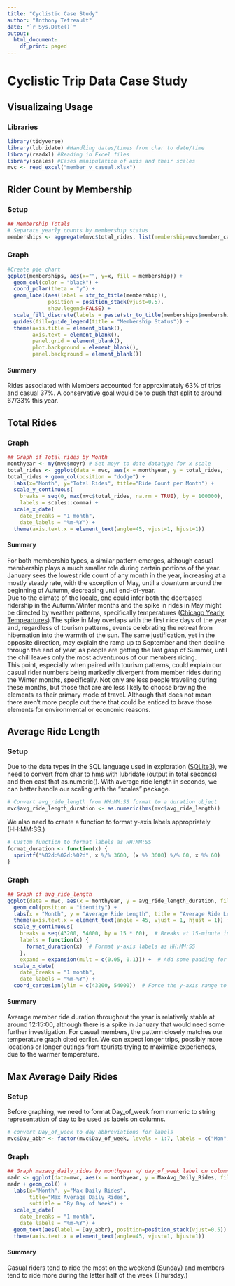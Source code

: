 ---
title: "Cyclistic Case Study"
author: "Anthony Tetreault"
date: "`r Sys.Date()`"
output:
  html_document:
    df_print: paged
---

# Cyclistic Trip Data Case Study

## Visualizaing Usage

### Libraries

```{r message=FALSE}
library(tidyverse)
library(lubridate) #Handling dates/times from char to date/time
library(readxl) #Reading in Excel files
library(scales) #Eases manipulation of axis and their scales
mvc <- read_excel("member_v_casual.xlsx")
```

## Rider Count by Membership

### Setup

```{r}
## Membership Totals
# Separate yearly counts by membership status
memberships <- aggregate(mvc$total_rides, list(membership=mvc$member_casual), FUN=sum)
```

### Graph

```{r echo=FALSE}
#Create pie chart
ggplot(memberships, aes(x="", y=x, fill = membership)) +
  geom_col(color = "black") +
  coord_polar(theta = "y") +
  geom_label(aes(label = str_to_title(membership)),
             position = position_stack(vjust=0.5),
             show.legend=FALSE) +
  scale_fill_discrete(labels = paste(str_to_title(memberships$membership), ":\n", label_comma()(memberships$x))) + 
  guides(fill=guide_legend(title = "Membership Status")) +
  theme(axis.title = element_blank(),
        axis.text = element_blank(),
        panel.grid = element_blank(),
        plot.background = element_blank(),
        panel.background = element_blank())
```

#### Summary

Rides associated with Members accounted for approximately 63% of trips and casual 37%. A conservative goal would be to push that split to around 67/33% this year.

## Total Rides

### Graph

```{r echo=FALSE}
## Graph of Total_rides by Month
monthyear <- my(mvc$moyr) # Set moyr to date datatype for x scale
total_rides <- ggplot(data = mvc, aes(x = monthyear, y = total_rides, fill = member_casual))
total_rides + geom_col(position = "dodge") + 
  labs(x="Month", y="Total Rides", title="Ride Count per Month") +
  scale_y_continuous(
    breaks = seq(0, max(mvc$total_rides, na.rm = TRUE), by = 100000), 
    labels = scales::comma) +
  scale_x_date(
    date_breaks = "1 month",
    date_labels = "%m-%Y") +
  theme(axis.text.x = element_text(angle=45, vjust=1, hjust=1))
```

#### Summary

For both membership types, a similar pattern emerges, although casual membership plays a much smaller role during certain portions of the year. January sees the lowest ride count of any month in the year, increasing at a mostly steady rate, with the exception of May, until a downturn around the beginning of Autumn, decreasing until end-of-year.\
Due to the climate of the locale, one could infer both the decreased ridership in the Autumn/Winter months and the spike in rides in May might be directed by weather patterns, specifically temperatures ([Chicago Yearly Tempeartures](https://images.climate-data.org/location/1574/temperature-graph.png)).The spike in May overlaps with the first nice days of the year and, regardless of tourism patterns, events celebrating the retreat from hibernation into the warmth of the sun. The same justification, yet in the opposite direction, may explain the ramp up to September and then decline through the end of year, as people are getting the last gasp of Summer, until the chill leaves only the most adventurous of our members riding.\
This point, especially when paired with tourism patterns, could explain our casual rider numbers being markedly divergent from member rides during the Winter months, specifically. Not only are less people traveling during these months, but those that are are less likely to choose braving the elements as their primary mode of travel. Although that does not mean there aren't more people out there that could be enticed to brave those elements for environmental or economic reasons.

## Average Ride Length

### Setup

Due to the data types in the SQL language used in exploration ([SQLite3](https://www.sqlite.org/datatype3.html)), we need to convert from char to hms with lubridate (output in total seconds) and then cast that as.numeric(). With average ride length in seconds, we can better handle our scaling with the "scales" package.

```{r}
# Convert avg_ride_length from HH:MM:SS format to a duration object
mvc$avg_ride_length_duration <- as.numeric(hms(mvc$avg_ride_length))
```

We also need to create a function to format y-axis labels appropriately (HH:MM:SS.)

```{r}
# Custom function to format labels as HH:MM:SS
format_duration <- function(x) {
  sprintf("%02d:%02d:%02d", x %/% 3600, (x %% 3600) %/% 60, x %% 60)
}
```

### Graph

```{r echo=FALSE}
## Graph of avg_ride_length
ggplot(data = mvc, aes(x = monthyear, y = avg_ride_length_duration, fill = member_casual)) +
  geom_col(position = "identity") +
  labs(x = "Month", y = "Average Ride Length", title = "Average Ride Length by Month") +
  theme(axis.text.x = element_text(angle = 45, vjust = 1, hjust = 1)) +
  scale_y_continuous(
    breaks = seq(43200, 54000, by = 15 * 60),  # Breaks at 15-minute intervals between 12:00:00 and 15:00:00
    labels = function(x) { 
      format_duration(x)  # Format y-axis labels as HH:MM:SS
    },
    expand = expansion(mult = c(0.05, 0.1))) +  # Add some padding for the top of the axis
  scale_x_date(
    date_breaks = "1 month",
    date_labels = "%m-%Y") +
  coord_cartesian(ylim = c(43200, 54000))  # Force the y-axis range to fit from 12:00:00 to 15:00:00
```

#### Summary

Average member ride duration throughout the year is relatively stable at around 12:15:00, although there is a spike in January that would need some further investigation. For casual members, the pattern closely matches our temperature graph cited earlier. We can expect longer trips, possibly more locations or longer outings from tourists trying to maximize experiences, due to the warmer temperature.

## Max Average Daily Rides

### Setup

Before graphing, we need to format Day_of_week from numeric to string representation of day to be used as labels on columns.

```{r}
# convert Day_of_week to day abbreviations for labels
mvc$Day_abbr <- factor(mvc$Day_of_week, levels = 1:7, labels = c("Mon", "Tue", "Wed", "Thu", "Fri", "Sat", "Sun"))
```

### Graph

```{r echo=FALSE}
## Graph maxavg_daily_rides by monthyear w/ day_of_week label on column
madr <- ggplot(data=mvc, aes(x = monthyear, y = MaxAvg_Daily_Rides, fill = member_casual))
madr + geom_col() + 
  labs(x="Month", y="Max Daily Rides", 
       title="Max Average Daily Rides", 
       subtitle = "By Day of Week") +
  scale_x_date(
    date_breaks = "1 month",
    date_labels = "%m-%Y") +
  geom_text(aes(label = Day_abbr), position=position_stack(vjust=0.5)) +
  theme(axis.text.x = element_text(angle=45, vjust=1, hjust=1))
```

#### Summary

Casual riders tend to ride the most on the weekend (Sunday) and members tend to ride more during the latter half of the week (Thursday.)
